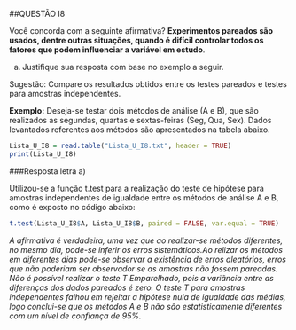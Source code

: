 ##QUESTÃO I8

Você concorda com a seguinte afirmativa? **Experimentos pareados são usados, dentre outras situações, 
quando é difícil controlar todos os fatores que podem influenciar a variável em estudo**. 

a) Justifique sua resposta com base no exemplo a seguir. 

Sugestão: Compare os resultados obtidos entre os testes pareados e testes para amostras independentes.

**Exemplo:** Deseja-se testar dois métodos de análise (A e B), que são realizados as segundas, 
quartas e sextas-feiras (Seg, Qua, Sex). Dados levantados referentes aos métodos são apresentados na tabela abaixo.


```{r, echo=FALSE, warning=FALSE}
Lista_U_I8 = read.table("Lista_U_I8.txt", header = TRUE)
print(Lista_U_I8) 
```

###Resposta letra a)

Utilizou-se a função t.test para a realização do teste de hipótese para amostras independentes de igualdade entre os métodos de análise A e B, como é exposto no código abaixo: 

```{r}
t.test(Lista_U_I8$A, Lista_U_I8$B, paired = FALSE, var.equal = TRUE)
```
*A afirmativa é verdadeira, uma vez que ao realizar-se métodos diferentes, no mesmo dia, pode-se inferir 
os erros sistemáticos.Ao relizar os métodos em diferentes dias pode-se observar a existência de erros 
aleatórios, erros que não poderiam ser observador se as amostras não fossem pareadas.*
*Não é possível realizar o teste T Emparelhado, pois a variãncia entre as diferenças dos 
dados pareados é zero. O teste T para amostras independentes falhou em rejeitar a hipótese 
nula de igualdade das médias, logo conclui-se que os métodos A e B não são estatisticamente 
diferentes com um nível de confiança de 95%.*

